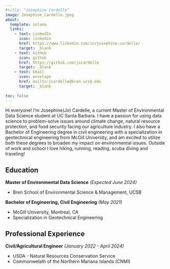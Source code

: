 ```yaml
---
#title: "Josephine Cardelle"
image: Josephine_Cardelle.jpeg
about: 
  template: solana
  links: 
    - text: LinkedIn
      icon: linkedin
      href: https://www.linkedin.com/in/josephine-cardelle/
      target: _blank
    - text: GitHub
      icon: github
      href: https://github.com/jocardelle
      target: _blank
    - text: Email
      icon: envelope
      href: mailto:jcardelle@bren.ucsb.edu
      target: _blank
      
toc: false
---
```


Hi everyone! I’m Josephine(Jo) Cardelle, a current Master of Environmental Data Science student at UC Santa Barbara. I have a passion for using data science to problem-solve issues around climate change, natural resource protection, and food security facing our agriculture industry. I also have a Bachelor of Engineering degree in civil engineering with a specialization in geotechnical engineering from McGill University, and am excited to utilize both these degrees to broaden my impact on environmental issues.  Outside of work and school I love hiking, running, reading, scuba diving and traveling!

## Education

**Master of Environmental Data Science** *(Expected June 2024)*

- Bren School of Environmental Science & Management, UCSB

**Bachelor of Engineering, Civil Engineering** *(May 2021)*

- McGill University, Montreal, CA
- Specialization in Geotechnical Engineering

## Professional Experience

**Civil/Agricultural Engineer** *(January 2022 - April 2024)*

- USDA - Natural Resources Conservation Service
- Commonwelath of the Northern Mariana Islands (CNMI)
